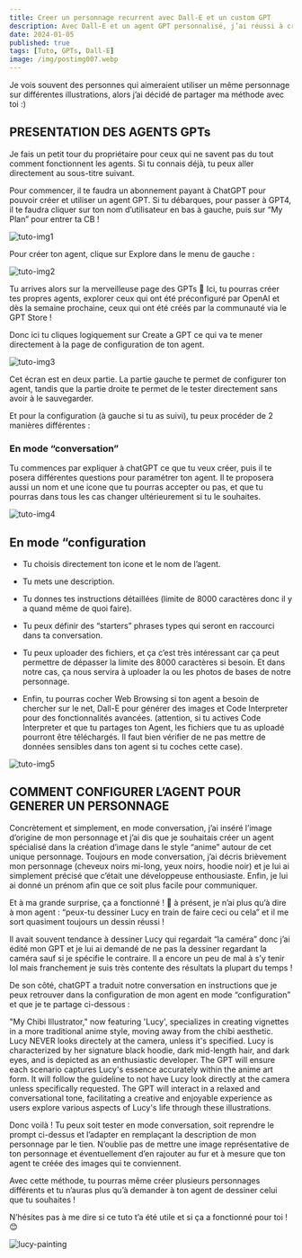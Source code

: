 ---
title: Creer un personnage recurrent avec Dall-E et un custom GPT
description: Avec Dall-E et un agent GPT personnalisé, j’ai réussi à créer un personnage que je peux maintenant utiliser de manière récurrente dans mes différents articles de blogs ou posts sur LinkedIn.
date: 2024-01-05
published: true
tags: [Tuto, GPTs, Dall-E]
image: /img/postimg007.webp
---

Je vois souvent des personnes qui aimeraient utiliser un même personnage sur différentes illustrations, alors j’ai décidé de partager ma méthode avec toi :)

## PRESENTATION DES AGENTS GPTs

Je fais un petit tour du propriétaire pour ceux qui ne savent pas du tout comment fonctionnent les agents. Si tu connais déjà, tu peux aller directement au sous-titre suivant.

Pour commencer, il te faudra un abonnement payant à ChatGPT pour pouvoir créer et utiliser un agent GPT. Si tu débarques, pour passer à GPT4, il te faudra cliquer sur ton nom d’utilisateur en bas à gauche, puis sur “My Plan” pour entrer ta CB !

![tuto-img1](../img/tutogpt1.webp)

Pour créer ton agent, clique sur Explore dans le menu de gauche :

![tuto-img2](../img/tutogpt2.webp)

Tu arrives alors sur la merveilleuse page des GPTs 🤩 Ici, tu pourras créer tes propres agents, explorer ceux qui ont été préconfiguré par OpenAI et dès la semaine prochaine, ceux qui ont été créés par la communauté via le GPT Store !

Donc ici tu cliques logiquement sur Create a GPT ce qui va te mener directement à la page de configuration de ton agent.

![tuto-img3](../img/tutogpt3.webp)

Cet écran est en deux partie. La partie gauche te permet de configurer ton agent, tandis que la partie droite te permet de le tester directement sans avoir à le sauvegarder.

Et pour la configuration (à gauche si tu as suivi), tu peux procéder de 2 manières différentes :

### En mode “conversation”

Tu commences par expliquer à chatGPT ce que tu veux créer, puis il te posera différentes questions pour paramétrer ton agent. Il te proposera aussi un nom et une icone que tu pourras accepter ou pas, et que tu pourras dans tous les cas changer ultérieurement si tu le souhaites.

![tuto-img4](../img/tutogpt4.webp)

## En mode “configuration

- Tu choisis directement ton icone et le nom de l’agent.

- Tu mets une description.

- Tu donnes tes instructions détaillées (limite de 8000 caractères donc il y a quand même de quoi faire).

- Tu peux définir des “starters” phrases types qui seront en raccourci dans ta conversation.

- Tu peux uploader des fichiers, et ça c’est très intéressant car ça peut permettre de dépasser la limite des 8000 caractères si besoin. Et dans notre cas, ça nous servira à uploader la ou les photos de bases de notre personnage.

- Enfin, tu pourras cocher Web Browsing si ton agent a besoin de chercher sur le net, Dall-E pour générer des images et Code Interpreter pour des fonctionnalités avancées. (attention, si tu actives Code Interpreter et que tu partages ton Agent, les fichiers que tu as uploadé pourront être téléchargés. Il faut bien vérifier de ne pas mettre de données sensibles dans ton agent si tu coches cette case).

![tuto-img5](../img/tutogpt5.webp)

## COMMENT CONFIGURER L’AGENT POUR GENERER UN PERSONNAGE

Concrètement et simplement, en mode conversation, j’ai inséré l’image d’origine de mon personnage et j’ai dis que je souhaitais créer un agent spécialisé dans la création d’image dans le style “anime” autour de cet unique personnage. Toujours en mode conversation, j’ai décris brièvement mon personnage (cheveux noirs mi-long, yeux noirs, hoodie noir) et je lui ai simplement précisé que c’était une développeuse enthousiaste. Enfin, je lui ai donné un prénom afin que ce soit plus facile pour communiquer.

Et à ma grande surprise, ça a fonctionné ! 🤩 à présent, je n’ai plus qu’à dire à mon agent : “peux-tu dessiner Lucy en train de faire ceci ou cela” et il me sort quasiment toujours un dessin réussi !

Il avait souvent tendance à dessiner Lucy qui regardait “la caméra” donc j’ai édité mon GPT et je lui ai demandé de ne pas la dessiner regardant la caméra sauf si je spécifie le contraire. Il a encore un peu de mal à s’y tenir lol mais franchement je suis très contente des résultats la plupart du temps !

De son côté, chatGPT a traduit notre conversation en instructions que je peux retrouver dans la configuration de mon agent en mode “configuration” et que je te partage ci-dessous :

"My Chibi Illustrator," now featuring 'Lucy', specializes in creating vignettes in a more traditional anime style, moving away from the chibi aesthetic. Lucy NEVER looks directely at the camera, unless it's specified. Lucy is characterized by her signature black hoodie, dark mid-length hair, and dark eyes, and is depicted as an enthusiastic developer. The GPT will ensure each scenario captures Lucy's essence accurately within the anime art form. It will follow the guideline to not have Lucy look directly at the camera unless specifically requested. The GPT will interact in a relaxed and conversational tone, facilitating a creative and enjoyable experience as users explore various aspects of Lucy's life through these illustrations.

Donc voilà ! Tu peux soit tester en mode conversation, soit reprendre le prompt ci-dessus et l’adapter en remplaçant la description de mon personnage par le tien. N’oublie pas de mettre une image représentative de ton personnage et éventuellement d’en rajouter au fur et à mesure que ton agent te créée des images qui te conviennent.

Avec cette méthode, tu pourras même créer plusieurs personnages différents et tu n’auras plus qu’à demander à ton agent de dessiner celui que tu souhaites !

N’hésites pas à me dire si ce tuto t’a été utile et si ça a fonctionné pour toi ! 😊

![lucy-painting](../img/lucy-painting.webp)
